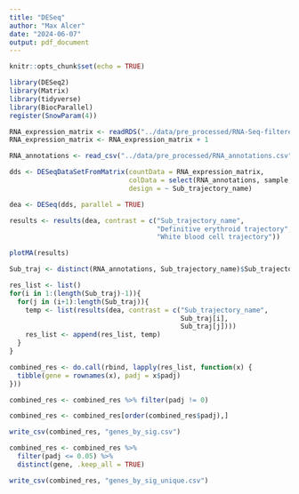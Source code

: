 ```yaml
---
title: "DESeq"
author: "Max Alcer"
date: "2024-06-07"
output: pdf_document
---
```


```r
knitr::opts_chunk$set(echo = TRUE)
```

```r
library(DESeq2)
library(Matrix)
library(tidyverse)
library(BiocParallel)
register(SnowParam(4))
```


```r
RNA_expression_matrix <- readRDS("../data/pre_processed/RNA-Seq-filtered.rds")
RNA_expression_matrix <- RNA_expression_matrix + 1
```

```r
RNA_annotations <- read_csv("../data/pre_processed/RNA_annotations.csv",show_col_types = FALSE)
```

```r
dds <- DESeqDataSetFromMatrix(countData = RNA_expression_matrix,
                              colData = select(RNA_annotations, sample, Sub_trajectory_name),
                              design = ~ Sub_trajectory_name)
```

```r
dea <- DESeq(dds, parallel = TRUE)
```

```r
results <- results(dea, contrast = c("Sub_trajectory_name", 
                                     "Definitive erythroid trajectory", 
                                     "White blood cell trajectory"))
```

```r
plotMA(results)
```
```r
Sub_traj <- distinct(RNA_annotations, Sub_trajectory_name)$Sub_trajectory_name
```

```r
res_list <- list()
for(i in 1:(length(Sub_traj)-1)){
  for(j in (i+1):length(Sub_traj)){
    temp <- list(results(dea, contrast = c("Sub_trajectory_name",
                                           Sub_traj[i], 
                                           Sub_traj[j])))
    res_list <- append(res_list, temp)
  }
}
```

```r
combined_res <- do.call(rbind, lapply(res_list, function(x) {
  tibble(gene = rownames(x), padj = x$padj)
}))

combined_res <- combined_res %>% filter(padj != 0)

combined_res <- combined_res[order(combined_res$padj),]
```

```r
write_csv(combined_res, "genes_by_sig.csv")
```

```r
combined_res <- combined_res %>% 
  filter(padj <= 0.05) %>%
  distinct(gene, .keep_all = TRUE)

write_csv(combined_res, "genes_by_sig_unique.csv")
```







